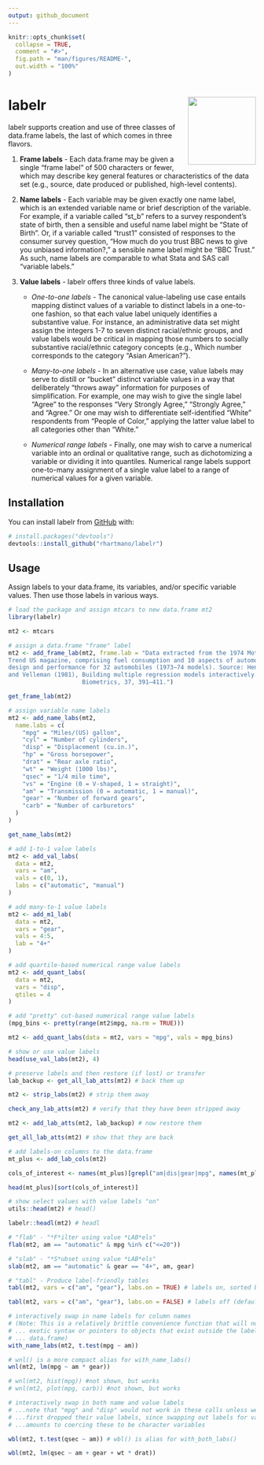 ```yaml
---
output: github_document
---
```


<!-- README.md is generated from README.Rmd. Please edit that file -->

```r
knitr::opts_chunk$set(
  collapse = TRUE,
  comment = "#>",
  fig.path = "man/figures/README-",
  out.width = "100%"
)
```

# labelr <img src="man/figures/logo.png" align="right" height="138" alt="" />

<!-- badges: start -->
<!-- badges: end -->

labelr supports creation and use of three classes of data.frame labels, the last 
of which comes in three flavors.

1. **Frame labels** - Each data.frame may be given a single "frame label" of 500 
  characters or fewer, which may describe key general features or characteristics
  of the data set (e.g., source, date produced or published, high-level 
  contents). 
  
2. **Name labels** - Each variable may be given exactly one name label, which is 
  an extended variable name or brief description of the variable. For example, 
  if a variable called "st_b" refers to a survey respondent's state of birth, 
  then a sensible and useful name label might be "State of Birth". Or, if a 
  variable called "trust1" consisted of responses to the consumer survey 
  question, "How much do you trust BBC news to give you unbiased information?," 
  a sensible name label might be "BBC Trust." As such, name labels are 
  comparable to what Stata and SAS call "variable labels."

3. **Value labels** - labelr offers three kinds of value labels. 
    * *One-to-one labels* - The canonical value-labeling use case entails mapping 
     distinct values of a variable to distinct labels in a one-to-one fashion, so
     that each value label uniquely identifies a substantive value. For instance, 
     an administrative data set might assign the integers 1-7 to seven distinct 
     racial/ethnic groups, and value labels would be critical in mapping those 
     numbers to socially substantive racial/ethnic category concepts (e.g., 
     Which number corresponds to the category "Asian American?"). 
    
    * *Many-to-one labels* - In an alternative use case, value labels may serve to
     distill or "bucket" distinct variable values in a way that deliberately 
     "throws away" information for purposes of simplification. For example, one 
     may wish to give the single label "Agree" to the responses "Very Strongly 
     Agree," "Strongly Agree," and "Agree." Or one may wish to differentiate 
     self-identified "White" respondents from "People of Color," applying the 
     latter value label to all categories other than "White."
    
    * *Numerical range labels* - Finally, one may wish to carve a numerical 
     variable into an ordinal or qualitative range, such as dichotomizing a 
     variable or dividing it into quantiles. Numerical range labels support 
     one-to-many assignment of a single value label to a range of numerical 
     values for a given variable.


## Installation

You can install labelr from [GitHub](https://github.com/) with:

``` r
# install.packages("devtools")
devtools::install_github("rhartmano/labelr")
```

## Usage

Assign labels to your data.frame, its variables, and/or specific variable 
values. Then use those labels in various ways.

```r
# load the package and assign mtcars to new data.frame mt2
library(labelr)

mt2 <- mtcars

# assign a data.frame "frame" label
mt2 <- add_frame_lab(mt2, frame.lab = "Data extracted from the 1974 Motor
Trend US magazine, comprising fuel consumption and 10 aspects of automobile
design and performance for 32 automobiles (1973–74 models). Source: Henderson
and Velleman (1981), Building multiple regression models interactively.
                     Biometrics, 37, 391–411.")

get_frame_lab(mt2)

# assign variable name labels
mt2 <- add_name_labs(mt2,
  name.labs = c(
    "mpg" = "Miles/(US) gallon",
    "cyl" = "Number of cylinders",
    "disp" = "Displacement (cu.in.)",
    "hp" = "Gross horsepower",
    "drat" = "Rear axle ratio",
    "wt" = "Weight (1000 lbs)",
    "qsec" = "1/4 mile time",
    "vs" = "Engine (0 = V-shaped, 1 = straight)",
    "am" = "Transmission (0 = automatic, 1 = manual)",
    "gear" = "Number of forward gears",
    "carb" = "Number of carburetors"
  )
)

get_name_labs(mt2)

# add 1-to-1 value labels
mt2 <- add_val_labs(
  data = mt2,
  vars = "am",
  vals = c(0, 1),
  labs = c("automatic", "manual")
)

# add many-to-1 value labels
mt2 <- add_m1_lab(
  data = mt2,
  vars = "gear",
  vals = 4:5,
  lab = "4+"
)

# add quartile-based numerical range value labels
mt2 <- add_quant_labs(
  data = mt2,
  vars = "disp",
  qtiles = 4
)

# add "pretty" cut-based numerical range value labels
(mpg_bins <- pretty(range(mt2$mpg, na.rm = TRUE)))

mt2 <- add_quant_labs(data = mt2, vars = "mpg", vals = mpg_bins)

# show or use value labels
head(use_val_labs(mt2), 4)

# preserve labels and then restore (if lost) or transfer
lab_backup <- get_all_lab_atts(mt2) # back them up

mt2 <- strip_labs(mt2) # strip them away

check_any_lab_atts(mt2) # verify that they have been stripped away

mt2 <- add_lab_atts(mt2, lab_backup) # now restore them

get_all_lab_atts(mt2) # show that they are back

# add labels-on columns to the data.frame
mt_plus <- add_lab_cols(mt2)

cols_of_interest <- names(mt_plus)[grepl("am|dis|gear|mpg", names(mt_plus))]

head(mt_plus)[sort(cols_of_interest)]

# show select values with value labels "on"
utils::head(mt2) # head()

labelr::headl(mt2) # headl

# "flab" - "*F*ilter using value *LAB*els"
flab(mt2, am == "automatic" & mpg %in% c("<=20"))

# "slab" - "*S*ubset using value *LAB*els"
slab(mt2, am == "automatic" & gear == "4+", am, gear)

# "tabl" - Produce label-friendly tables
tabl(mt2, vars = c("am", "gear"), labs.on = TRUE) # labels on, sorted by freq

tabl(mt2, vars = c("am", "gear"), labs.on = FALSE) # labels off (default)

# interactively swap in name labels for column names
# (Note: This is a relatively brittle convenience function that will not support
# ... exotic syntax or pointers to objects that exist outside the labeled
# ... data.frame)
with_name_labs(mt2, t.test(mpg ~ am))

# wnl() is a more compact alias for with_name_labs()
wnl(mt2, lm(mpg ~ am * gear))

# wnl(mt2, hist(mpg)) #not shown, but works
# wnl(mt2, plot(mpg, carb)) #not shown, but works

# interactively swap in both name and value labels
# ...note that "mpg" and "disp" would not work in these calls unless we
# ...first dropped their value labels, since swapping out labels for values
# ...amounts to coercing these to be character variables

wbl(mt2, t.test(qsec ~ am)) # wbl() is alias for with_both_labs()

wbl(mt2, lm(qsec ~ am + gear + wt * drat))
```
